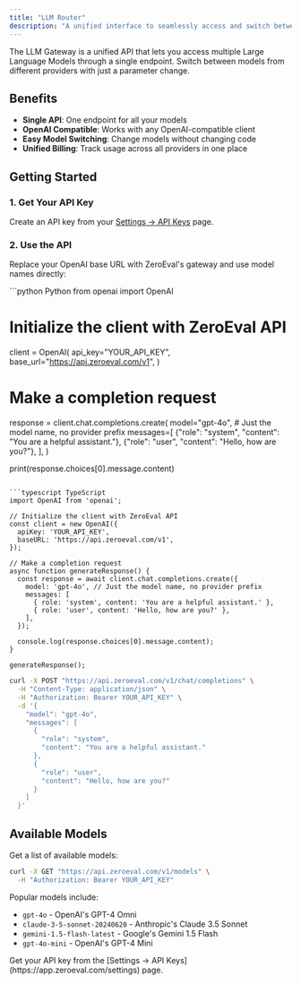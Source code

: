```yaml
---
title: "LLM Router"
description: "A unified interface to seamlessly access and switch between various Large Language Models from different providers."
---
```


The LLM Gateway is a unified API that lets you access multiple Large Language Models through a single endpoint. Switch between models from different providers with just a parameter change.

## Benefits

- **Single API**: One endpoint for all your models
- **OpenAI Compatible**: Works with any OpenAI-compatible client
- **Easy Model Switching**: Change models without changing code
- **Unified Billing**: Track usage across all providers in one place

## Getting Started

### 1. Get Your API Key

Create an API key from your [Settings → API Keys](https://app.zeroeval.com/settings) page.

### 2. Use the API

Replace your OpenAI base URL with ZeroEval's gateway and use model names directly:

<CodeGroup>
```python Python
from openai import OpenAI

# Initialize the client with ZeroEval API

client = OpenAI(
api_key="YOUR_API_KEY",
base_url="https://api.zeroeval.com/v1",
)

# Make a completion request

response = client.chat.completions.create(
model="gpt-4o", # Just the model name, no provider prefix
messages=[
{"role": "system", "content": "You are a helpful assistant."},
{"role": "user", "content": "Hello, how are you?"},
],
)

print(response.choices[0].message.content)

````

```typescript TypeScript
import OpenAI from 'openai';

// Initialize the client with ZeroEval API
const client = new OpenAI({
  apiKey: 'YOUR_API_KEY',
  baseURL: 'https://api.zeroeval.com/v1',
});

// Make a completion request
async function generateResponse() {
  const response = await client.chat.completions.create({
    model: 'gpt-4o', // Just the model name, no provider prefix
    messages: [
      { role: 'system', content: 'You are a helpful assistant.' },
      { role: 'user', content: 'Hello, how are you?' },
    ],
  });

  console.log(response.choices[0].message.content);
}

generateResponse();
````

```bash cURL
curl -X POST "https://api.zeroeval.com/v1/chat/completions" \
  -H "Content-Type: application/json" \
  -H "Authorization: Bearer YOUR_API_KEY" \
  -d '{
    "model": "gpt-4o",
    "messages": [
      {
        "role": "system",
        "content": "You are a helpful assistant."
      },
      {
        "role": "user",
        "content": "Hello, how are you?"
      }
    ]
  }'
```

</CodeGroup>

## Available Models

Get a list of available models:

```bash
curl -X GET "https://api.zeroeval.com/v1/models" \
  -H "Authorization: Bearer YOUR_API_KEY"
```

Popular models include:

- `gpt-4o` - OpenAI's GPT-4 Omni
- `claude-3-5-sonnet-20240620` - Anthropic's Claude 3.5 Sonnet
- `gemini-1.5-flash-latest` - Google's Gemini 1.5 Flash
- `gpt-4o-mini` - OpenAI's GPT-4 Mini

<Note>
  Get your API key from the [Settings → API
  Keys](https://app.zeroeval.com/settings) page.
</Note>
